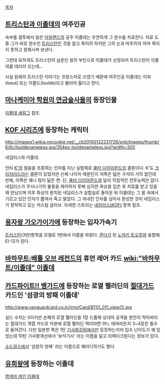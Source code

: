 [[목차]]

== [[트리스탄과 이졸데]]의 여주인공 ==
숙부를 결투에서 잃은 [[아일랜드]]의 공주 이졸데는 우연하게 그 원수를 치료한다. 치료 도중 그가 바로 원수인 [[트리스탄]]인 것을 알고 죽이려 하지만 그의 눈과 마주치자 차마 죽이지 못하고 완쾌시켜 보낸다.

그런데 묘하게도 트리스탄의 삼촌인 왕의 부인으로 이졸데가 선정되어 트리스탄이 이졸데를 데리러 오는데...

사실 원래의 트리스탄 이야기는 프랑스어로 쓰였기 때문에 여주인공 이졸데는 이죄(Iseut) 또는 이졸드(Isolde)라고 불러야 옳다고 한다.

== [[마나케미아 학원의 연금술사들]]의 등장인물 ==
[[이졸데 셰링그]] 참조.

== [[KOF 시리즈]]에 등장하는 캐릭터 ==
http://images1.wikia.nocookie.net/__cb20100122231728/snk/images/thumb/6/6c/Isoldenameless.jpg/354px-Isoldenameless.jpg?width=300

네임리스와 이졸데.

안티 [[K']]의 얼음을 조종하는 인자를 지닌 실험체로 [[쿨라 다이아몬드]]의 클론이다. K'도 [[크리자리드]]라는 클론이 있었지만 신체 나이차 때문인지 저쪽은 닮은 구석이 거의 없던데 반해, 이쪽은 꽤나 많이 닮은 편. 단, [[쿨라 다이아몬드]]와 달리 직접적인 전투능력은 없다. 네임리스가 쿠사나기의 불꽃을 제어하지 못해 심각한 화상을 입은 후 치료를 받고 있을 때 만났으며 이후 화상이 완치된 네임리스가 실험실로 돌아온 뒤 이졸데는 그 몸 속에서 기르고 있던 인자가 뽑혀서 죽고 말았다. 그 꺼내진 인자를 심어서 완성한 것이 네임리스가 장착하고 있는 커스텀 글러브. 자세한 스토리는 [[네임리스(KOF)]] 항목 참조.

== [[용자왕 가오가이가]]에 등장하는 입자가속기 == 
[[트리스탄]](3번)항목을 모델로 1번에서 이름을 따왔다. [[존다]]가 된 [[노자키 토오루]]와 융합해 EI-12가 된다.

== [[바하무트:배틀 오브 레전드]]의 휴먼 레어 카드 [[wiki:"바하무트/이졸데" 이졸데]] ==

== [[카드파이트!! 뱅가드]]에 등장하는 로열 팰러딘의 [[절대가드]] 카드인 '섬광의 방패 이졸데' ==
http://www.vanguardcard.co.kr/img/Card/BT01_011_view(1).jpg

실드 수치는 0이지만 손패의 로열 팰러딘을 1장 드롭해 상대의 공격을 완전히 막아버리는 절대가드 계열 카드로 덕분에 로열 팰러딘 덱이라면 어느 테마라든지 3~4장은 필수로 들어간다. 다만 일본판 쪽은 1탄 [[기사왕강림]]에서만 등장하는지라 입수 난이도가 꽤 있었는데 10탄 기사왕개선에서 '보석기사' 라는 이름을 달고 리메이크된다는 정보가 있다.

[[소드걸스]]에서 '섬광의 방패' 라는 이름으로 패러디하기도 했다.

== [[유희왕]]에 등장하는 이졸데 ==
[[명계의 여인 이졸데]]
